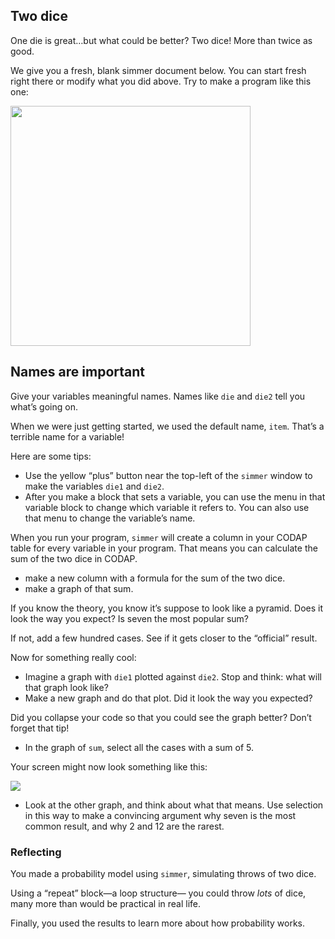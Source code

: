 ```{=html}
    <script src="src/awash-functions.js"></script>
```

## Two dice

One die is great...but what could be better? Two dice! More than twice as good.

We give you a fresh, blank simmer document below. 
You can start fresh right there or modify what you did above. 
Try to make a program like this one:

![](art/two-dice-program.png){width="4in"}

::: callout-important
## Names are important

Give your variables meaningful names. Names like `die` and `die2` tell you what's going on.

When we were just getting started, we used the default name, `item`. That's a terrible name for a variable!
:::

Here are some tips:

-   Use the yellow "plus" button near the top-left of the `simmer` window 
to make the variables `die1` and `die2`.
-   After you make a block that sets a variable, 
you can use the menu in that variable block to change which variable it refers to. 
You can also use that menu to change the variable's name.

::: {column-page-right}
<script>
    const theURL = "https://codap.concord.org/releases/latest/static/dg/en/cert/index.html?di=https://codap.xyz/plugins/simmer/";
    awash.liveDemoAt(theURL);
</script>
:::

When you run your program, `simmer` will create a column in your CODAP table
for every variable in your program.
That means you can calculate the sum of the two dice in CODAP.

-   make a new column with a formula for the sum of the two dice.
-   make a graph of that sum.

If you know the theory, you know it's suppose to look like a pyramid. 
Does it look the way you expect? Is seven the most popular sum?

If not, add a few hundred cases. See if it gets closer to the "official" result.

Now for something really cool:

-   Imagine a graph with `die1` plotted against `die2`. Stop and think: what will that graph look like?
-   Make a new graph and do that plot. Did it look the way you expected?

Did you collapse your code so that you could see the graph better? 
Don't forget that tip!

-   In the graph of `sum`, select all the cases with a sum of 5.

Your screen might now look something like this:

![](art/two-dice-5-selected.png)

-   Look at the other graph, and think about what that means. Use selection in this way to make a convincing argument why seven is the most common result, and why 2 and 12 are the rarest.

### Reflecting

You made a probability model using `simmer`, simulating throws of two dice.

Using a "repeat" block---a loop structure--- you could throw *lots* of dice, many more than would be practical in real life.

Finally, you used the results to learn more about how probability works.
